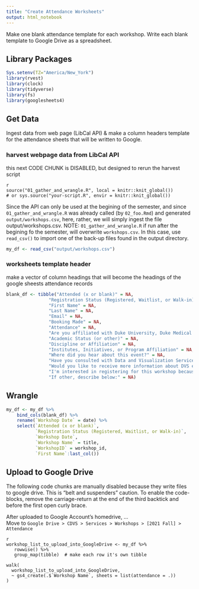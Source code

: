 ```yaml
---
title: "Create Attendance Worksheets"
output: html_notebook
---
```


Make one blank attendance template for each workshop. Write each blank template to Google Drive as a spreadsheet. 

## Library Packages

```r
Sys.setenv(TZ="America/New_York")
library(rvest)
library(clock)
library(tidyverse)
library(fs)
library(googlesheets4)
```

## Get Data

Ingest data from web page (LibCal API) & make a column headers template for the attendance sheets that will be written to Google.

### harvest webpage data from LibCal API

this next CODE CHUNK is DISABLED, but designed to rerun the harvest script

```
{r get wrangled data, include=FALSE}
source("01_gather_and_wrangle.R", local = knitr::knit_global())
# or sys.source("your-script.R", envir = knitr::knit_global())
```

Since the API can only be used at the begining of the semester, and since `01_gather_and_wrangle.R` was already called (by `02_foo.Rmd`) and generated `output/workshops.csv`, here, rather, we will simply ingest the file output/workshops.csv.  NOTE: `01_gather_and_wrangle.R` if run after the begining fo the semester, will overwrite `workshops.csv`.  In this case, use `read_csv()` to import one of the back-up files found in the output directory.

```r
my_df <- read_csv("output/workshops.csv")
```


### worksheets template header

make a vector of column headings that will become the headings of the google sheests attendance records

```r
blank_df <- tibble("Attended (x or blank)" = NA,
                "Registration Status (Registered, Waitlist, or Walk-in)"  = NA,
                "First Name" = NA,
                "Last Name" = NA,
                "Email" = NA,
                "Booking Made" = NA,
                "Attendance" = NA,
                "Are you affiliated with Duke University, Duke Medical Center, DCRI, or another Duke group?" = NA,
                "Academic Status (or other)" = NA,
                "Discipline or Affiliation" = NA,
                "Institutes, Initiatives, or Program Affiliation" = NA,
                "Where did you hear about this event?" = NA,
                "Have you consulted with Data and Visualization Services before this workshop?" = NA,
                "Would you like to receive more information about DVS events and training?" = NA,
                "I'm interested in registering for this workshop because:" = NA,
                "If other, describe below:" = NA)
```

## Wrangle

```r
my_df <- my_df %>% 
    bind_cols(blank_df) %>% 
    rename(`Workshop Date` = date) %>%
    select(`Attended (x or blank)`, 
           `Registration Status (Registered, Waitlist, or Walk-in)`,
           `Workshop Date`,
           `Workshop Name` = title,
           `WorkshopID` = workshop_id,
           `First Name`:last_col())
```


## Upload to Google Drive

The following code chunks are manually disabled because they write files to google drive.  This is "belt and suspenders" caution.  To enable the code-blocks, remove the carriage-return at the end of the third backtick and before the first open curly brace.

After uploaded to Google Account's homedrive, ...  
Move to  `Google Drive > CDVS > Services > Workshops > [2021 Fall] > Attendance`

```
{r}
workshop_list_to_upload_into_GoogleDrive <- my_df %>% 
   rowwise() %>%
   group_map(tibble)  # make each row it's own tibble

walk(
  workshop_list_to_upload_into_GoogleDrive,
  ~ gs4_create(.$`Workshop Name`, sheets = list(attendance = .))
)
```

